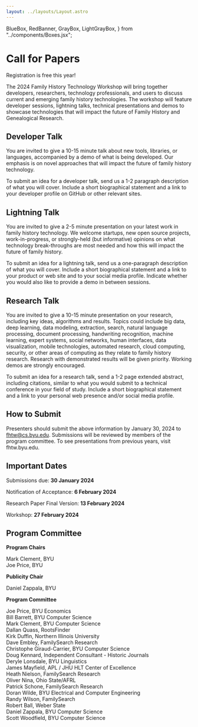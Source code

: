 ```yaml
---
layout: ../layouts/Layout.astro
---
```


  BlueBox,
  RedBanner,
  GrayBox,
  LightGrayBox,
} from "../components/Boxes.jsx";

# Call for Papers

<p></p>

<RedBanner>Registration is free this year!</RedBanner>

The 2024 Family History Technology Workshop will bring together developers,
researchers, technology professionals, and users to discuss current and emerging
family history technologies. The workshop will feature developer sessions,
lightning talks, technical presentations and demos to showcase technologies that
will impact the future of Family History and Genealogical Research.

## Developer Talk

You are invited to give a 10-15 minute talk about new tools, libraries, or
languages, accompanied by a demo of what is being developed. Our emphasis is on
novel approaches that will impact the future of family history technology.

To submit an idea for a developer talk, send us a 1-2 paragraph description of
what you will cover. Include a short biographical statement and a link to your
developer profile on GitHub or other relevant sites.

## Lightning Talk

You are invited to give a 2-5 minute presentation on your latest work in family
history technology. We welcome startups, new open source projects,
work-in-progress, or strongly-held (but informative) opinions on what technology
break-throughs are most needed and how this will impact the future of family
history.

To submit an idea for a lightning talk, send us a one-paragraph description of
what you will cover. Include a short biographical statement and a link to your
product or web site and to your social media profile. Indicate whether you would
also like to provide a demo in between sessions.

## Research Talk

You are invited to give a 10-15 minute presentation on your research, including
key ideas, algorithms and results. Topics could include big data, deep learning,
data modeling, extraction, search, natural language processing, document
processing, handwriting recognition, machine learning, expert systems, social
networks, human interfaces, data visualization, mobile technologies, automated
research, cloud computing, security, or other areas of computing as they relate
to family history research. Research with demonstrated results will be given
priority. Working demos are strongly encouraged.

To submit an idea for a research talk, send a 1-2 page extended abstract,
including citations, similar to what you would submit to a technical conference
in your field of study. Include a short biographical statement and a link to
your personal web presence and/or social media profile.

## How to Submit

Presenters should submit the above information by January 30, 2024 to
fhtw@cs.byu.edu. Submissions will be reviewed by members of the program
committee. To see presentations from previous years, visit fhtw.byu.edu.

## Important Dates

Submissions due: **30 January 2024**

Notification of Acceptance: **6 February 2024**

Research Paper Final Version: **13 February 2024**

Workshop: **27 February 2024**

## Program Committee

**Program Chairs**

Mark Clement, BYU<br />Joe Price, BYU

**Publicity Chair**

Daniel Zappala, BYU

**Program Committee**

Joe Price, BYU Economics<br />Bill Barrett, BYU Computer Science<br />Mark
Clement, BYU Computer Science<br />Dallan Quass, RootsFinder<br />Kirk Duffin,
Northern Illinois University<br />Dave Embley, FamilySearch Research<br />
Christophe Giraud-Carrier, BYU Computer Science<br /> Doug Kennard, Independent
Consultant - Historic Journals<br /> Deryle Lonsdale, BYU Linguistics<br />
James Mayfield, APL / JHU HLT Center of Excellence<br /> Heath Nielson,
FamilySearch Research<br /> Oliver Nina, Ohio State/AFRL<br /> Patrick Schone,
FamilySearch Research<br /> Doran Wilde, BYU Electrical and Computer
Engineering<br /> Randy Wilson, FamilySearch<br /> Robert Ball, Weber
State<br /> Daniel Zappala, BYU Computer Science<br /> Scott Woodfield, BYU
Computer Science<br />
